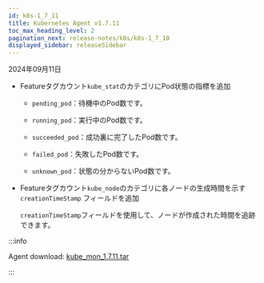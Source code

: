 ```yaml
---
id: k8s-1_7_11
title: Kubernetes Agent v1.7.11
toc_max_heading_level: 2
pagination_next: release-notes/k8s/k8s-1_7_10
displayed_sidebar: releaseSidebar
---
```


2024年09月11日

- <Status priority='1'>Feature</Status>タグカウント`kube_stat`のカテゴリにPod状態の指標を追加

  - `pending_pod`：待機中のPod数です。

  - `running_pod`：実行中のPod数です。

  - `succeeded_pod`：成功裏に完了したPod数です。

  - `failed_pod`：失敗したPod数です。

  - `unknown_pod`：状態の分からないPod数です。

- <Status priority='1'>Feature</Status>タグカウント`kube_node`のカテゴリに各ノードの生成時間を示す`creationTimeStamp` フィールドを追加

  `creationTimeStamp`フィールドを使用して、ノードが作成された時間を追跡できます。

:::info

Agent download: [kube_mon_1.7.11.tar](https://repo.whatap.io/docker/kube_mon_1.7.11.tar)

:::
